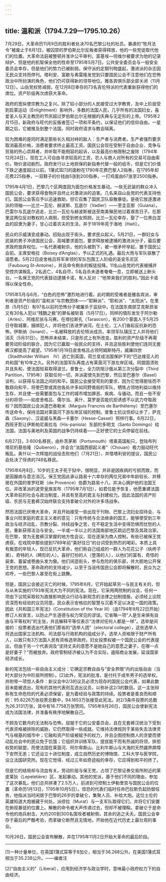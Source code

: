 ```yaml
---
---
---
```

title: 温和派（1794.7.29—1795.10.26）
---




7月29日，大革命历11月9日的胜利者处决70名巴黎公社的社员。暴虐的“牧月法令”被废止于8月1日，被囚禁的罗伯斯比尔反叛者获得释放，他的一些党徒取代他们的位置。大革命法庭被整顿并准许公平审判，富基埃—坦维尔被要求为他的记录辩护，但是他的机智保全他的性命至1795年5月7日。公共安全委员会与一般安全委员会幸存，但是他们的势力已被削弱。保守派的定期刊物盛起，激进派的杂志因无民众支持而停刊。塔利安、富歇与弗雷隆发觉到只要国民公会不注意他们在恐怖政治中所扮演的角色，他们仍可获得新的领导地位。雅各宾俱乐部全部关闭（11月12日）。山岳党权势减弱，在12月8日幸存的73名吉伦特派的代表重新获得他们的席位。资产阶级再次虏获大革命。

政府的宽纵使宗教为之复兴。除了较小部分的人民接受过大学教育，及中上阶层受到启蒙运动（Enlightment）影响外，多数的法国人民，几乎所有的法国妇女，喜爱圣人与天主教历的节庆超过罗伯斯比尔无根据的庆典与无定形的上帝。1795年2月15日，新政府与旺代的反叛者签订一项和平条约，以保证他们的信仰自由。一星期之后，它被推及到整个法国，同时政府请求与教会隔离。

较为困难的是同时满足那些长久相对峙的敌人：生产者与消费者。生产者强烈要求取消最高价格，消费者要求终止最高工资。国民公会现在受制于自由企业、竞争与贸易的热心崇拜者，并听取不能相容的起诉，以及最高价格限制之废除（1794年12月24日）。现在工人可自由寻求较高的工资，农人与商人对所有的交易可自由索价。物价波动剧烈。政府发行以土地担保的新指券代替一般的纸币，但是它们价值下跌之速度超过以前。1蒲式耳[1]的面粉在1790年花费巴黎人2指券，在1795年却花费225指券，一双鞋子的价钱由5涨到200指券，一打鸡蛋由67涨至2500指券。

1795年4月1日，巴黎几个区两度因为面包价格发生暴动。一些无武装的群众冲入国民公会，要求获得食物并且终止对激进派的迫害。几名来自山岳党的代表支持他们。国民公会答应予以迅速救助，但它召集了国民卫队驱散暴徒。是夜它放逐激进派的领袖——比兰—瓦伦、赫波斯、瓦底尔（Vadier）——至圭亚那（Guiana）。巴雷尔与瓦底尔逃走，比兰—瓦伦与赫波斯被送至南美殖民地过着艰苦日子。在那里这两位反对教权的人病倒，但受到修女照顾。比兰—瓦伦幸存，娶了一位黑白混血的奴隶为妻子，甘心过着农夫的生活，并于1819年死于海地（Haiti）。

民众的示威演变成暴动。招贴出现于街头，要求民众起义。5月21日，一群妇女与武装的男子冲进国民公会，高喊要求面包，要求释放被逮捕的激进派分子，最后要求政府放弃权位。一名代表被射杀，他的头被割下，被一根矛杆举起，置于国民公会前。主席安格拉（Boissy d’Anglas），予以正式的礼遇。最后大雨与军队驱散了请愿者。5月22日皮舍格吕将军率领的军队包围工人阶级的圣安东尼区（Faubourg St-Antoine），并且命令剩余的叛徒投降。11名山岳党的代表被捕并受控共谋叛乱，2名逃亡，4名自尽，5名自杀未遂者奄奄一息，立即被送上断头台。一名保王党的代表鼓动逮捕卡诺，有人反对：“他带来我们的胜利。”因此卡诺得以保全性命。

1795年5月与6月，“白色的恐怖”激烈地进行着。此时期的受难者是雅各宾派，审判者是资产阶级的“温和派”与宗教团体——“耶稣派”、“耶和派”、“太阳派”。在里昂（5月5日）有97名以前的恐怖分子被屠杀于监狱中。在法国东南部艾克斯昂省又有30名人犯以“残酷之极”的罪名被斩首（5月17日）。同样的情形发生于阿尔勒（Arles）、阿维尼翁与马赛。在塔拉斯孔（Tarascon），有200个蒙面人于5月25日夺取城寨，捆绑犯人，并将他们丢进罗讷河。在土伦，工人们奋起反抗新的恐怖，伊斯纳（Isnard），一名被释放的吉伦特派成员，率领军队镇压工人并将他们消灭（5月31日）。恐怖并未结束，只是形式上有所改变。胜利的资产阶级不再需要劳动阶级的联合，因为它已赢取一般民众的支持，并且这些胜利使他们连同无套裤汉都提高了威望。1795年1月19日皮舍格吕占领阿姆斯特丹，威廉四世（Stadtholder William　Ⅳ）逃亡到英国，荷兰变成法国保护下的“巴达维亚人的共和国”有10年之久。另外的法国军队再度占有莱茵河下游左岸区域。同盟国溃败并且失和，使法国轻易取得波兰。普鲁士，全力防阻沙俄从第三次分裂中（Third Partition，1795年）获取任何一切，并派密使先到巴黎，然后至巴塞尔（Basel）谈判，以获得与法国之间的和平。国民公会接受苛刻的要求，因为它觉得胆怯而不敢趋向和平，将使巴黎或其他各处许多如同野兽般的军队，牺牲占领地利益以维持生存，并且使一些需要面包与工作的城市增加罪恶、疾病、与骚动。而且一些不安分的将领——如皮舍格吕、儒尔当、奥什、莫罗是否能抗拒诱惑不以武力夺取政权？因而国民公会派遣巴泰勒米（Marguis Francnis de Barthělemy）至巴塞尔传送命令，保持法国对莱茵河下游左岸区域的控制。普鲁士抗议但却让步了，萨克森（Saxony）、汉诺威与黑森—卡塞尔（Hesse-Cassel）照样行事。6月22日，西班牙割让伊斯帕尼奥拉岛（His-paniola）东部的多明戈（Santo Domingo）给法国。法国与奥地利及英国的战争仍持续着——正好使它的士兵停留在前线。

6月27日，3 600名移民，由朴茨茅斯（Portsmouth）塔乘英国船只，登陆布列塔尼的基伯隆（Quiberon），并会合“法国西部起义者”（Chouan）极力鼓动旺代叛乱。奥什以一次辉煌的战役击败他们（7月21日），并借塔利安的提议，国民公会处决了俘虏的748名移民。

1795年6月8日，10岁的王太子死于狱中，很明显，并非是因疾病的亏损而致，而是因腺病与意志消沉。保王党因此承认路易十六幸存的两位兄弟中年龄较长、并移居在外国的普罗旺斯（de Provence）伯爵为路易十八，并决心拥护他的法国王位。非改革派的波旁皇族宣布（1795年7月1日），如君位能予恢复，他愿重建法国大革命前的社会与政治制度，并具有至高的君主与封建权力。因此法国的资产阶级、农民与无套裤汉始终联合支持拿破仑对外的许多场战争。

然而法国已厌倦大革命，并且开始接受一些出现于刊物、巴黎上流妇女招待会、与事业兴旺家庭的君主主义者的意见：只有传统与合法继承的国王，能够使受到三年政治与经济动乱、宗教分裂、持续战争之苦，在不稳定生活中变得恐惧而忧愁的人民，重新获得法治与安全。一半或一半以上的法国南部地区疏远巴黎及其政治家。在巴黎，曾为无套裤汉掌握的地方性会议，现在逐渐为商人控制，有些已被保王党虏获。在戏院中那些提到1789年前“美好往日”的台词受到热烈的喝彩。本质上具有叛意的年轻人，现已反抗大革命，他们称自己组成的一群人为花花公子（纨绔子弟）、奇特的人（畸形的人）、喜好打扮的人（堕落的人），以他们的富有、奇怪的装束、蓄留或卷曲头发为傲。他们闲逛街头，参与危险的俱乐部，并大胆地公开保王党的思想。革命政府的支持减少，以至于当谣传国民公会即将解散时，民众为之欢呼，一些巴黎人甚至在街上跳舞。

但是，国民公会接近灭亡的时候，1795年6月，它开始起草另一与民主有关的，但与从未实施的1793年宪法大为不同的宪法。现在，它采用两院制的议会，任何一项由下议院采取较为直接影响民众行动与新观念的法律之创制措施，必须经上议院资深而有经验的议员同意。民众表示安格拉的智慧与沉着不足以决定一国的政策。因此《共和国三年宪法》（Constitution of the Year III）（由1794年9月22日开始）修订人权宣言，以防止产生道德与权力常见的谬误。它省略一项“人是生来俱有自由与平等权利”的主张，并且解释平等仅表示“法律对任何人都是一样”。选举是间接的：投票者选出代表他们那省的“选举人团”（electoral college），这些选举人将选出国家立法机构、司法部与行政机构的组成分子。选举人资格限于财产所有人，以致只有3万法国人民有资格选举政府。妇女投票权被一个国民公会的代表提出，但由于另一个代表询及“坚持丈夫的意愿不是她自己的意愿之妻子，在哪一点是好妻子？”而被放弃。政府管制经济被认为不合实际，遏阻商业发展，延误国家经济成长。

新的宪法包括一些自由主义成分：它确定宗教自由与“安全界限”内的出版自由（当时大部分为中阶层所控制）。[2]此外，宪法的批准，是付托于成年男子的选举权，并附带一项惊人条件：新议会中2/3的议员必须为现存的国民公会代表，如果此数目未能被选出，现有的其他代表则互选出议员，以弥补这2/3的数目。这一主张辩称有生命危险的代表必须保留，是为着经验与政策的持续。投票者是善良而和顺的：95.8226万张投票总数中，94.1853万张接受此宪法。对2/3条件投票的总数为26.3131万张，其中有16.7758万张赞同。1795年9月26日，国民公会使新宪法成为法国法律，并准备有秩序地解散自己。

不顾及它数月的无法制与恐怖，屈服于它的公安委员会，且在无套裤汉统治下受到代表资格被排除的威胁，它仍然取得一些成就。它维持法律规则于某些失去法律灵气与根基的城市中；它融和资产阶级被赋予的权力，并且企图控制商人的贪婪而使动乱社会中的民众免于饥饿；它组织并训练军队，提拔能干而有热诚的将领，排拒权势的联盟，而使法国在莱茵河、阿尔卑斯山、比利牛斯山与大海的天然疆界屏障下安然无恙；它还设立十进位制度，成立自然历史的博物馆、工科大学与医学院，设立法国研究所。现在它觉得，经过三年如奇迹般的幸存，它应得到和平的终了。

但是它的结局却与流血有关。劳动阶层与保王党，占领了巴黎证券交易所附近的莱皮莱狄（Lepeletière）区，发起暴动。其他的党派，基于他们不同的理由，参加了这次暴乱。他们总共拼凑了2.5万人，前进到可控制土伊勒里宫与国民公会的位置（革命历1月13日，1795年10月5日）。惊恐的代表们临时任命巴拉斯负起防御任务，他指派当时闲居于巴黎的26岁的拿破仑，集聚人员、补给大炮。这位土伦的英雄知道大炮被藏于何处，派缪拉（Murat）与一支军队取得它们，并将它们安置在俯视暴徒的位置上。解散的命令被大声传递过去，但却不被理睬。拿破仑于是命令他的炮兵射击，大约200到300名围攻者被射倒，其余的逃之夭夭。国民公会幸存于最后的严酷考验，而拿破仑断然且无情地，开始他在近代历史上最壮观的事业。

10月26日，国民公会宣布解散，并在1795年11月2日开始大革命的最后阶段。



* * *



[1]一种计量单位，在英国1蒲式耳等于8加仑，相当于36.268公升。在美国1蒲式耳相当于35.238公升。——编者注

[2]“自由主义的”（Liberal），应用到经济学与政治学时，意味最小政府权力下的自由经济。